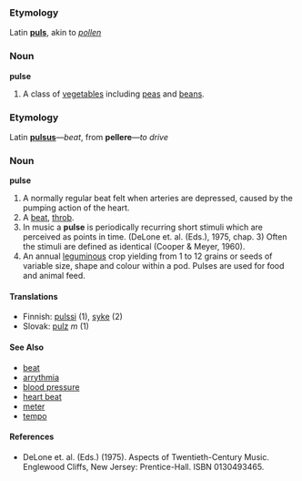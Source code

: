 === Etymology ===
Latin '''[[puls]]''', akin to ''[[pollen]]''
=== Noun ===
'''pulse'''
# A class of [[vegetable]]s including [[pea]]s and [[bean]]s.
=== Etymology ===
Latin '''[[pulsus]]'''&mdash;''beat'', from '''pellere'''&mdash;''to drive''
===Noun===
'''pulse'''
#A normally regular beat felt when arteries are depressed, caused by the pumping action of the heart.
#A [[beat]], [[throb]].
#In music a '''pulse''' is periodically recurring short stimuli which are perceived as points in time. (DeLone et. al. (Eds.), 1975, chap. 3) Often the stimuli are defined as identical (Cooper & Meyer, 1960).
# An annual [[leguminous]] crop yielding from 1 to 12 grains or seeds of variable size, shape and colour within a pod. Pulses are used for food and animal feed.

==== Translations ====
*Finnish: [[pulssi]] (1), [[syke]] (2)
*Slovak: [[pulz]] ''m'' (1)

====See Also====
* [[beat]]
* [[arrythmia]]
* [[blood pressure]]
* [[heart beat]]
* [[meter]]
* [[tempo]]

====References====
*DeLone et. al. (Eds.) (1975). Aspects of Twentieth-Century Music. Englewood Cliffs, New Jersey: Prentice-Hall. ISBN 0130493465.